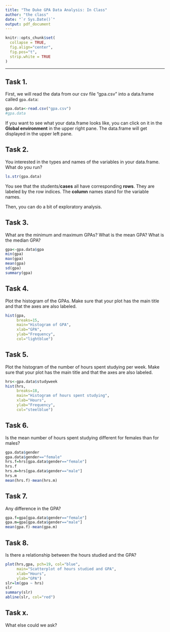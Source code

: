 ```yaml
---
title: "The Duke GPA Data Analysis: In Class"
author: "the class"
date: "`r Sys.Date()`"
output: pdf_document
---
```

<!-- The author of this template is Dr. Gordan Zitkovic.-->
<!-- The code chunk below contains some settings that will  -->
<!-- make your R code look better in the output pdf file.  -->
<!-- If you are curious about what each option below does, -->
<!-- go to https://yihui.org/knitr/options/ -->
<!-- If not, feel free to disregard everything ...  -->
```r
knitr::opts_chunk$set(
  collapse = TRUE,
  fig.align="center",
  fig.pos="t",
  strip.white = TRUE
)
```
<!-- ... down to here. -->

---

## Task 1. 
First, we will read the data from our csv file "gpa.csv" into a data.frame called `gpa.data`:
```r
gpa.data<-read.csv("gpa.csv")
#gpa.data
```

If you want to see what your data.frame looks like, you can click on it in the **Global environment** in the upper right pane. The data.frame will get displayed in the upper left pane. 

## Task 2.
You interested in the types and names of the variables in your data.frame. What do you run?
```r
ls.str(gpa.data)
```

You see that the students/**cases** all have corresponding **rows**. They are labeled by the row indices. The **column** names stand for the variable names.

Then, you can do a bit of exploratory analysis. 

## Task 3. 
What are the minimum and maximum GPAs? What is the mean GPA? What is the median GPA?

```r
gpa<-gpa.data$gpa
min(gpa)
max(gpa)
mean(gpa)
sd(gpa)
summary(gpa)
```


## Task 4. 
Plot the histogram of the GPAs. Make sure that your plot has the main title and that the axes are also labeled. 

```r
hist(gpa,
     breaks=15,
     main="Histogram of GPA",
     xlab="GPA",
     ylab="Frequency",
     col="lightblue")
```

## Task 5. 
Plot the histogram of the number of hours spent studying per week. Make sure that your plot has the main title and that the axes are also labeled. 

```r
hrs<-gpa.data$studyweek
hist(hrs,
     breaks=18,
     main="Histogram of hours spent studying",
     xlab="Hours",
     ylab="Frequency",
     col="steelblue")
```

## Task 6. 
Is the mean number of hours spent studying different for females than for males? 

```r
gpa.data$gender
gpa.data$gender=="female"
hrs.f=hrs[gpa.data$gender=="female"]
hrs.f
hrs.m=hrs[gpa.data$gender=="male"]
hrs.m
mean(hrs.f)-mean(hrs.m)
```


## Task 7. 
Any difference in the GPA?
```r
gpa.f=gpa[gpa.data$gender=="female"]
gpa.m=gpa[gpa.data$gender=="male"]
mean(gpa.f)-mean(gpa.m)
```

## Task 8. 
Is there a relationship between the hours studied and the GPA?

```r
plot(hrs,gpa, pch=19, col="blue",
     main="Scatterplot of hours studied and GPA",
     xlab="Hours",
     ylab="GPA")
slr=lm(gpa ~ hrs)
slr
summary(slr)
abline(slr, col="red")
```

## Task x. 
What else could we ask? 
